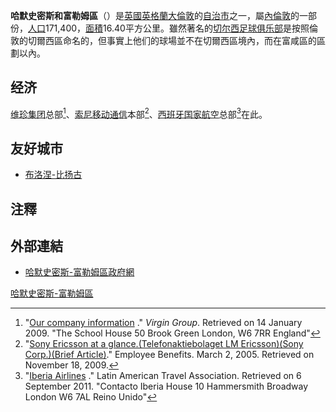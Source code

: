 {{noteTA
|G1=UK Places
|G2=Unit
|G3=英超
|G4=足球
|T=zh-hans:哈默史密斯和富勒姆区;zh-hk:咸默史密夫和富咸區;zh-tw:漢默史密斯和富勒姆倫敦自治市鎮區;
|1=zh-hans:哈默史密斯和富勒姆区;zh-hk:咸默史密夫和富咸區;zh-tw:漢默史密斯和富勒姆倫敦自治市鎮區;
}}
{{Infobox London Borough
| name = 漢默史密斯和富勒姆區
| en_name = London Borough of Hammersmith and Fulham
| short_name = Hammersmith and Fulham
| imagename = Image:LondonHammersmithFulham.png
| status = [[倫敦自治市|倫敦自治市]]
| area_rank = 350
| area_km2 = 16.40
| ons_code = 00AN 
| adminhq = King Street
| ethnicity = 
| url = {{url|http://www.lbhf.gov.uk}}
| leadership = Leader & Cabinet
| mayor = Melanie Scott Russell
| mps = Greg Hands（[[保守黨_(英國)|保]]）<br />Andy Slaughter [[工黨_(英國)|工]]
| gla_constituency = West Central London
| gla_member = [[Angie_Bray|Angie Bray]]（[[保守黨_(英國)|保]]）
}}
'''哈默史密斯和富勒姆區'''（{{lang-en|London Borough of Hammersmith and Fulham}}）是[[英國|英國]][[英格蘭|英格蘭]][[大倫敦|大倫敦]]的[[倫敦自治市|自治市]]之一，屬[[內倫敦|內倫敦]]的一部份，[[人口|人口]]171,400，[[面積|面積]]16.40平方公里。雖然著名的[[切尔西足球俱乐部|切尔西足球俱乐部]]是按照倫敦的切爾西區命名的，但事實上他们的球場並不在切爾西區境內，而在富咸區的區劃以內。

==经济==
[[维珍集团|维珍集团]]总部<ref>"[http://www.virgin.com/Legal/CompanyInformation.aspx Our company information] {{webarchive|url=https://web.archive.org/web/20081231021446/http://www.virgin.com/Legal/CompanyInformation.aspx |date=2008-12-31 }}." ''Virgin Group''. Retrieved on 14 January 2009. "The School House 50 Brook Green London, W6 7RR England"</ref>、[[索尼移动通信|索尼移动通信]]本部<ref>"[http://www.accessmylibrary.com/coms2/summary_0286-18966576_ITM Sony Ericsson at a glance.(Telefonaktiebolaget LM Ericsson)(Sony Corp.)(Brief Article)]." Employee Benefits. March 2, 2005. Retrieved on November 18, 2009.</ref>、[[西班牙国家航空|西班牙国家航空]]总部<ref>"[http://www.lata.org/member.php?mid=353&c=sr&lang=es Iberia Airlines] {{Wayback|url=http://www.lata.org/member.php?mid=353&c=sr&lang=es |date=20200928024737 }}." Latin American Travel Association. Retrieved on 6 September 2011. "Contacto Iberia House 10 Hammersmith Broadway London W6 7AL Reino Unido"</ref>在此。

==友好城市==
* {{FRA}} [[布洛涅-比扬古|布洛涅-比扬古]]

== 注釋 ==
{{reflist}}

== 外部連結 ==
* {{en}}[http://www.lbhf.gov.uk 哈默史密斯-富勒姆區政府網] {{Wayback|url=http://www.lbhf.gov.uk/ |date=20140902215305 }}

{{英國地理小作品}}
{{London borough}}
{{coord|51|30|N|0|15|W|region:GB_type:adm1st|display=title}}

{{DEFAULTSORT:Hammersmith and Fulham}}
[[Category:哈默史密斯-富勒姆區|]]